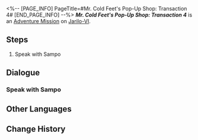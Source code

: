 <%-- [PAGE_INFO]
PageTitle=#Mr. Cold Feet's Pop-Up Shop: Transaction 4#
[END_PAGE_INFO] --%>
{{Stub|Dialogue.}}
{{Mission Infobox
|id            = 8026204
|title         = 
|image         = <!--Mission Mr. Cold Feet's Pop-Up Shop Transaction 4.png-->
|type          = Adventure
|event_name    = 
|chapter       = 
|requirements  = [[Adventure Mission]] ''[[Mr. Cold Feet's Pop-Up Shop: Transaction 3]]'' completed
|summary       = <!--official mission summary from Fate's Atlas-->
|characters    = Trailblazer
|startLocation = [[Jarilo-VI]] - [[Administrative District]]
|world         = Jarilo-VI
|area          = Administrative District
|prev          = Mr. Cold Feet's Pop-Up Shop: Transaction 3
|next          = Mr. Cold Feet's Pop-Up Shop: Transaction 5
|rewards       = Credit*1,000
}}
'''''Mr. Cold Feet's Pop-Up Shop: Transaction 4''''' is an [[Adventure Mission]] on [[Jarilo-VI]].

==Steps==
# Speak with Sampo

<!--
==Gameplay Notes==

--><!--
==Trial Character==

-->
==Dialogue==
{{Stub Dialogue}}

===Speak with Sampo===
{{Mission Description|type=adventure|location=Administrative District|Sampo is about to add some new treasures to the store... but before that, he still needs your help.}}
{{Dialogue Start}}
:{{tx}}
{{Dialogue End}}

==Other Languages==
{{Other Languages
|en   = Mr. Cold Feet's Pop-Up Shop: Transaction 4
|zhs  = 寒腿叔叔的小店·第四单
|zht  = 寒腿叔叔的小店•第四單
|ja   = コールドフットマート・第4回
|ko   = 춥다리 아저씨의 가게·4차 주문
|es   = Tienda del Sr. Pies Fríos: Pedido 4
|fr   = Boutique de monsieur Patfroide - Transaction 4
|ru   = Лавка Дядюшки Мерзляка: Заказ четвёртый
|th   = ร้านคุณชายขาแข็ง: รายการที่ 4
|vi   = Tiệm Quý Ngài Chân Lạnh - Đơn Hàng 4
|de   = Herr Kaltfuß’ Laden: Transaktion 4
|id   = Toko Tuan Kaki Dingin: Transaksi 4
|pt   = Loja do Sr. Pé-Frio: Transação 4
}}

==Change History==
{{Change History|2.6}}
